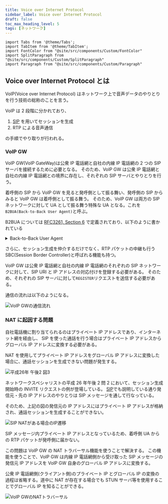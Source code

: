```yaml
---
title: Voice over Internet Protocol
sidebar_label: Voice over Internet Protocol
draft: false
toc_max_heading_level: 5
tags: [ネットワーク]
---
```


```mdx-code-block
import Tabs from '@theme/Tabs';
import TabItem from '@theme/TabItem';
import FontColor from "@site/src/components/Custom/FontColor"
import SplitParagraph from "@site/src/components/Custom/SplitParagraph"
import Paragraph from "@site/src/components/Custom/Paragraph"

```

## Voice over Internet Protocol とは

VoIP(Voice over Internet Protocol) はネットワーク上で音声データのやりとりを行う技術の総称のことを言う。

VoIP は 2 段階に分かれており、

1. [SIP][sip] を用いてセッションを生成
2. RTP による音声通信

の手順でやり取りが行われる。

### VoIP GW

VoIP GW(VoIP GateWay)は公衆 IP 電話網と自社の内線 IP 電話網の 2 つの SIP サーバを接続するために必要となる。
そのため、VoIP GW は公衆 IP 電話網と自社の内線 IP 電話網との境界に存在し、それぞれの SIP サーバとやりとりを行う。

着呼側の SIP から VoIP GW を見ると発呼側として振る舞い、発呼側の SIP からみると VoIP GW は着呼側として振る舞う。
そのため、VoIP GW は両方の SIP ネットワークに対して UA として振る舞う特殊な UA となる。これを `B2BUA(Back-to-Back User Agent)`と呼ぶ。

B2BUA については [RFC3261, Section 6](https://www.rfc-editor.org/rfc/rfc3261#section-6) で定義されており、以下のように書かれている

<details>
  <summary>Back-to-Back User Agent</summary>A back-to-back user agent (B2BUA) is
  a logical entity that receives a request and processes it as a user agent
  server (UAS). In order to determine how the request should be answered, it
  acts as a user agent client (UAC) and generates requests. Unlike a proxy
  server, it maintains dialog state and must participate in all requests sent on
  the dialogs it has established. Since it is a concatenation of a UAC and UAS,
  no explicit definitions are needed for its behavior.
</details>

さらに、セッション生成を仲介するだけでなく、RTP パケットの中継も行う SBC(Session Border Controller)と呼ばれる機能も持つ。

VoIP GW は公衆 IP 電話網と自社の内線 IP 電話網のそれぞれの SIP ネットワークに対して、SIP URI と IP アドレスの対応付けを登録する必要がある。
そのため、それぞれの SIP サーバに対して`REGISTER`リクエストを送信する必要がある。

通信の流れは以下のようになる。

![VoIP GWの通信流れ](/img/svg/Network/voip-network/voip-network-1.drawio.svg "VoIP GWの通信流れ")

### NAT に起因する問題

自社電話機に割り当てられるのはプライベート IP アドレスであり、インターネット網を経由し、
SIP を使った通話を行う場合はプライベート IP アドレスからグローバル IP アドレスに変換する必要がある。

NAT を使用してプライベート IP アドレスをグローバル IP アドレスに変換した場合に、通話セッションを生成できない問題が発生する。

![平成26年 午後2 図3](/img/png/Network/sip/H26-2-2-figure-3.png "平成26年 午後2 図3")

ネットワークスペシャリストの平成 26 年午後 2 問 2 において、セッション生成開始時の INVITE リクエストの例が登場している。
[SIP][sip]でも説明している通り発信元・先の IP アドレスのやりとりは SIP メッセージを通して行なっている。

そのため、上記の図の発信元の IP アドレスにはプライベート IP アドレスが格納され、通話セッションを生成することができない。

![SIP NATがある場合のIP遷移](/img/svg/Network/voip-network/voip-network-2.drawio.svg "SIP NATがある場合のIP遷移")

SIP メッセージ内プライベート IP アドレスとなっているため、着呼側 UA からの RTP パケットが発呼側に届かない。

この問題は VoIP GW の NAT トラバーサル機能を使うことで解決する。
この機能を使うことで、VoIP GW は内線 IP 電話網側から受け取った SIP メッセージの発信元 IP アドレスを VoIP GW 自身のグローバル IP アドレスに変換する。

公衆 IP 電話網側(クライアント側)のプライベート IP とグローバル IP の変換の過程は省略する。道中に NAT が存在する場合でも STUN サーバ等を使用することでグローバル IP を知ることができる。

![VoIP GWのNATトラバーサル](/img/svg/Network/voip-network/voip-network-3.drawio.svg "VoIP GWのNATトラバーサル")

[sip]: /docs/Network/sip
